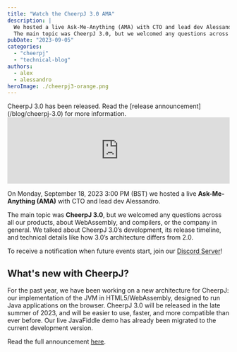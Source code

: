 ```yaml
---
title: "Watch the CheerpJ 3.0 AMA"
description: |
  We hosted a live Ask-Me-Anything (AMA) with CTO and lead dev Alessandro.
  The main topic was CheerpJ 3.0, but we welcomed any questions across all our products, about WebAssembly, and compilers, or the company in general. We talked about CheerpJ 3.0’s development, its release timeline, and technical details like how 3.0’s architecture differs from 2.0.
pubDate: "2023-09-05"
categories:
  - "cheerpj"
  - "technical-blog"
authors:
  - alex
  - alessandro
heroImage: ./cheerpj3-orange.png
---
```



<Callout title="CheerpJ 3.0 now available" variant="important">
	CheerpJ 3.0 has been released. Read the [release
	announcement](/blog/cheerpj-3.0) for more information.
</Callout>

<iframe
	title='"It&apos;s impossible!" - Building a Java JVM in the browser (CheerpJ 3.0 AMA)'
	src="https://www.youtube.com/embed/Z-mHW6ldgco"
	width="100%"
	class="aspect-video"
	frameborder="0"
	allowfullscreen="allowfullscreen"
></iframe>

On Monday, September 18, 2023 3:00 PM (BST) we hosted a live **Ask-Me-Anything (AMA)** with CTO and lead dev Alessandro.

The main topic was **CheerpJ 3.0**, but we welcomed any questions across all our products, about WebAssembly, and compilers, or the company in general. We talked about CheerpJ 3.0’s development, its release timeline, and technical details like how 3.0’s architecture differs from 2.0.

To receive a notification when future events start, join our [Discord Server](https://discord.gg/qBMHpK9Kqv)!

## What's new with CheerpJ?

For the past year, we have been working on a new architecture for CheerpJ: our implementation of the JVM in HTML5/WebAssembly, designed to run Java applications on the browser. CheerpJ 3.0 will be released in the late summer of 2023, and will be easier to use, faster, and more compatible than ever before. Our live JavaFiddle demo has already been migrated to the current development version.

Read the full announcement [here](https://leaningtech.com/announcing-cheerpj-3-0-a-jvm-replacement-in-html5-and-webassembly-to-run-java-applications-and-applets-on-modern-browsers/).
